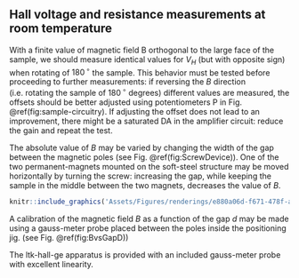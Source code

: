 ## Hall voltage and resistance measurements at room temperature

With a finite value of magnetic field B orthogonal to the large face of the sample, we should measure identical values for $V_H$ (but with opposite sign) when rotating of $180\,^{\circ}$ the sample.
This behavior must be tested before proceeding to further measurements: if reversing the $B$ direction (i.e. rotating the sample of $180\,^{\circ}$ degrees) different values are measured, the offsets should be better adjusted using potentiometers P in Fig. \@ref(fig:sample-circuitry). If adjusting the offset does not lead to an improvement, there might be a saturated DA in the amplifier circuit: reduce the gain and repeat the test.

The absolute value of $B$ may be varied by changing the width of the gap between the magnetic poles (see Fig. \@ref(fig:ScrewDevice)).
One of the two permanent-magnets mounted on the soft-steel structure may be moved horizontally by turning the screw: increasing the gap, while keeping the sample in the middle between the two magnets, decreases the value of $B$.

```r
knitr::include_graphics('Assets/Figures/renderings/e880a06d-f671-478f-a4f5-e90e2878cbad.PNG')
```


A calibration of the magnetic field $B$ as a function of the gap $d$ may be made using a gauss-meter probe placed between the poles inside the positioning jig. (see Fig. \@ref(fig:BvsGapD))

The ltk-hall-ge apparatus is provided with an included gauss-meter probe with excellent linearity.
